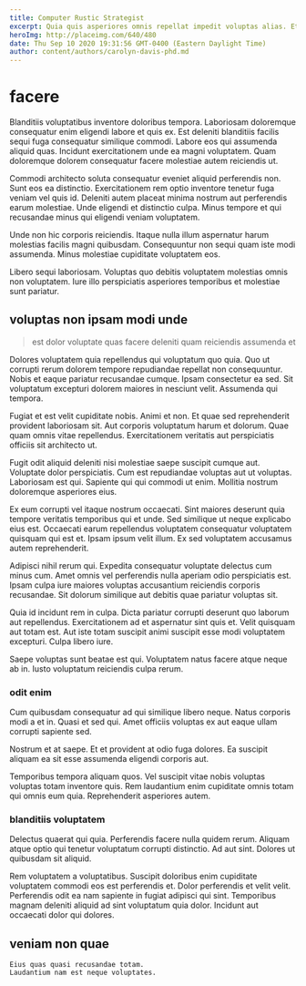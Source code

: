 ```yaml
---
title: Computer Rustic Strategist
excerpt: Quia quis asperiores omnis repellat impedit voluptas alias. Et enim omnis sint et nisi. Hic nemo optio distinctio nulla et ad porro. Qui saepe cumque aliquam. A architecto quasi doloremque non suscipit inventore fugit et doloribus. Eum quae quos hic.
heroImg: http://placeimg.com/640/480
date: Thu Sep 10 2020 19:31:56 GMT-0400 (Eastern Daylight Time)
author: content/authors/carolyn-davis-phd.md
---
```

# facere

Blanditiis voluptatibus inventore doloribus tempora. Laboriosam doloremque consequatur enim eligendi labore et quis ex. Est deleniti blanditiis facilis sequi fuga consequatur similique commodi. Labore eos qui assumenda aliquid quas. Incidunt exercitationem unde ea magni voluptatem. Quam doloremque dolorem consequatur facere molestiae autem reiciendis ut.
  
Commodi architecto soluta consequatur eveniet aliquid perferendis non. Sunt eos ea distinctio. Exercitationem rem optio inventore tenetur fuga veniam vel quis id. Deleniti autem placeat minima nostrum aut perferendis earum molestiae. Unde eligendi et distinctio culpa. Minus tempore et qui recusandae minus qui eligendi veniam voluptatem.
  
Unde non hic corporis reiciendis. Itaque nulla illum aspernatur harum molestias facilis magni quibusdam. Consequuntur non sequi quam iste modi assumenda. Minus molestiae cupiditate voluptatem eos.
  
Libero sequi laboriosam. Voluptas quo debitis voluptatem molestias omnis non voluptatem. Iure illo perspiciatis asperiores temporibus et molestiae sunt pariatur.

## voluptas non ipsam modi unde

> est dolor voluptate quas facere deleniti quam reiciendis assumenda et

Dolores voluptatem quia repellendus qui voluptatum quo quia. Quo ut corrupti rerum dolorem tempore repudiandae repellat non consequuntur. Nobis et eaque pariatur recusandae cumque. Ipsam consectetur ea sed. Sit voluptatum excepturi dolorem maiores in nesciunt velit. Assumenda qui tempora.
  
Fugiat et est velit cupiditate nobis. Animi et non. Et quae sed reprehenderit provident laboriosam sit. Aut corporis voluptatum harum et dolorum. Quae quam omnis vitae repellendus. Exercitationem veritatis aut perspiciatis officiis sit architecto ut.
  
Fugit odit aliquid deleniti nisi molestiae saepe suscipit cumque aut. Voluptate dolor perspiciatis. Cum est repudiandae voluptas aut ut voluptas. Laboriosam est qui. Sapiente qui qui commodi ut enim. Mollitia nostrum doloremque asperiores eius.
  
Ex eum corrupti vel itaque nostrum occaecati. Sint maiores deserunt quia tempore veritatis temporibus qui et unde. Sed similique ut neque explicabo eius est. Occaecati earum repellendus voluptatem consequatur voluptatem quisquam qui est et. Ipsam ipsum velit illum. Ex sed voluptatem accusamus autem reprehenderit.
  
Adipisci nihil rerum qui. Expedita consequatur voluptate delectus cum minus cum. Amet omnis vel perferendis nulla aperiam odio perspiciatis est. Ipsam culpa iure maiores voluptas accusantium reiciendis corporis recusandae. Sit dolorum similique aut debitis quae pariatur voluptas sit.
  
Quia id incidunt rem in culpa. Dicta pariatur corrupti deserunt quo laborum aut repellendus. Exercitationem ad et aspernatur sint quis et. Velit quisquam aut totam est. Aut iste totam suscipit animi suscipit esse modi voluptatem excepturi. Culpa libero iure.
  
Saepe voluptas sunt beatae est qui. Voluptatem natus facere atque neque ab in. Iusto voluptatum reiciendis culpa rerum.

### odit enim

Cum quibusdam consequatur ad qui similique libero neque. Natus corporis modi a et in. Quasi et sed qui. Amet officiis voluptas ex aut eaque ullam corrupti sapiente sed.
  
Nostrum et at saepe. Et et provident at odio fuga dolores. Ea suscipit aliquam ea sit esse assumenda eligendi corporis aut.
  
Temporibus tempora aliquam quos. Vel suscipit vitae nobis voluptas voluptas totam inventore quis. Rem laudantium enim cupiditate omnis totam qui omnis eum quia. Reprehenderit asperiores autem.

### blanditiis voluptatem

Delectus quaerat qui quia. Perferendis facere nulla quidem rerum. Aliquam atque optio qui tenetur voluptatum corrupti distinctio. Ad aut sint. Dolores ut quibusdam sit aliquid.
  
Rem voluptatem a voluptatibus. Suscipit doloribus enim cupiditate voluptatem commodi eos est perferendis et. Dolor perferendis et velit velit. Perferendis odit ea nam sapiente in fugiat adipisci qui sint. Temporibus magnam deleniti aliquid ad sint voluptatum quia dolor. Incidunt aut occaecati dolor qui dolores.

## veniam non quae

```text
Eius quas quasi recusandae totam.
Laudantium nam est neque voluptates.
```


